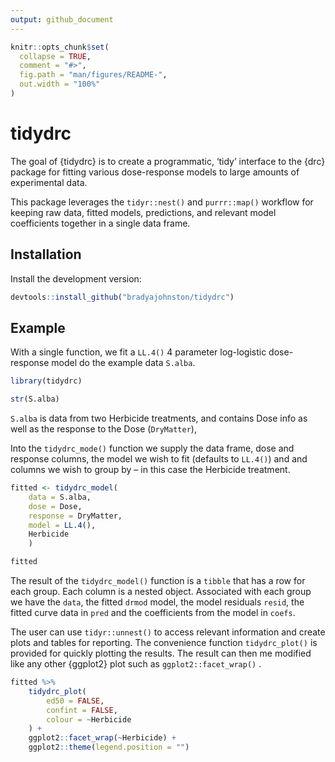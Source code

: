 ```yaml
---
output: github_document
---
```


<!-- README.md is generated from README.Rmd. Please edit that file -->

```r
knitr::opts_chunk$set(
  collapse = TRUE,
  comment = "#>",
  fig.path = "man/figures/README-",
  out.width = "100%"
)
```

# tidydrc

<!-- badges: start -->

<!-- badges: end -->

The goal of {tidydrc} is to create a programmatic, 'tidy' interface to the {drc} package for fitting various dose-response models to large amounts of experimental data.

This package leverages the `tidyr::nest()` and `purrr::map()` workflow for keeping raw data, fitted models, predictions, and relevant model coefficients together in a single data frame.

## Installation

<!-- You can install the released version of {tidydrc} from [CRAN](https://CRAN.R-project.org) with: -->

<!-- ``` r -->

<!-- install.packages("tidydrc") -->

<!-- ``` -->

Install the development version:

```r
devtools::install_github("bradyajohnston/tidydrc")
```

## Example

With a single function, we fit a `LL.4()` 4 parameter log-logistic dose-response model do the example data `S.alba`.

```r
library(tidydrc)
```

```r
str(S.alba)
```

`S.alba` is data from two Herbicide treatments, and contains Dose info as well as the response to the Dose (`DryMatter`),

Into the `tidydrc_mode()` function we supply the data frame, dose and response columns, the model we wish to fit (defaults to `LL.4()`) and and columns we wish to group by -- in this case the Herbicide treatment.

```r
fitted <- tidydrc_model(
	data = S.alba, 
	dose = Dose, 
	response = DryMatter, 
	model = LL.4(), 
	Herbicide
	)

fitted
```

The result of the `tidydrc_model()` function is a `tibble` that has a row for each group. Each column is a nested object. Associated with each group we have the `data`, the fitted `drmod` model, the model residuals `resid`, the fitted curve data in `pred` and the coefficients from the model in `coefs`.

The user can use `tidyr::unnest()` to access relevant information and create plots and tables for reporting. The convenience function `tidydrc_plot()` is provided for quickly plotting the results. The result can then me modified like any other {ggplot2} plot such as `ggplot2::facet_wrap()` .

```r
fitted %>% 
	tidydrc_plot(
		ed50 = FALSE, 
		confint = FALSE, 
		colour = ~Herbicide
	) + 
	ggplot2::facet_wrap(~Herbicide) + 
	ggplot2::theme(legend.position = "")
```
